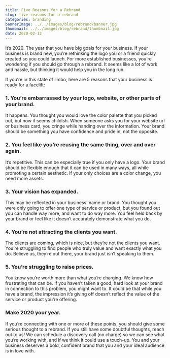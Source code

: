 ```yaml
---
title: Five Reasons for a Rebrand
slug: five-reasons-for-a-rebrand
categories: branding
bannerImage: ../../images/blog/rebrand/banner.jpg
thumbnail: ../../images/blog/rebrand/thumbnail.jpg
date: 2020-02-12
---
```


It’s 2020. The year that you have big goals for your business. If your business is brand new, you’re rethinking the logo you or a friend quickly created so you could launch. For more established businesses, you’re wondering if you should go through a rebrand. It seems like a lot of work and hassle, but thinking it would help you in the long run. 

If you’re in this state of limbo, here are 5 reasons that your business is ready for a facelift: 

### 1. You’re embarrassed by your logo, website, or other parts of your brand.

It happens. You thought you would love the color palette that you picked out, but now it seems childish. When someone asks you for your website url or business card, you cringe while handing over the information. Your brand should be something you have confidence and pride in, not the opposite. 

### 2. You feel like you’re reusing the same thing, over and over again.

It’s repetitive. This can be especially true if you only have a logo. Your brand should be flexible enough that it can be used in many ways, all while promoting a certain aesthetic. If your only choices are a color change, you need more assets. 

### 3. Your vision has expanded. 

This may be reflected in your business’ name or brand. You thought you were only 
going to offer one type of service or product, but you found out you can handle way 
more, and want to do way more. You feel held back by your brand or feel like it doesn’t 
accurately demonstrate what you do. 

### 4. You’re not attracting the clients you want.
    
The clients are coming, which is nice, but they’re not the clients you want. You’re 
struggling to find people who truly value and want exactly what you do. Believe us, they’re out there, your brand just isn’t speaking to them.  

### 5. You’re struggling to raise prices.

You know you’re worth more than what you’re charging. We know how frustrating that 
can be. If you haven’t taken a good, hard look at your brand in connection to this 
problem, you might want to. It could be that while you have a brand, the impression it’s 
giving off doesn’t reflect the value of the service or product you’re offering. 

### Make 2020 your year.

If you’re connecting with one or more of these points, you should give some serious thought to a rebrand. If you still have some doubtful thoughts, reach out to us! We can schedule a discovery call (no charge) so we can see what you’re working with, and if we think it could use a touch-up. You and your business deserves a bold, confident brand that you and your ideal audience is in love with. 